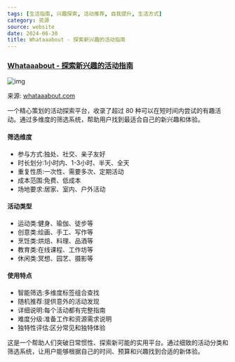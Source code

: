 ```yaml
---
tags: [生活指南, 兴趣探索, 活动推荐, 自我提升, 生活方式]
category: 资源
source: website
date: 2024-06-30
title: Whataaabout - 探索新兴趣的活动指南
---
```


### [Whataaabout - 探索新兴趣的活动指南](https://www.whataaabout.com/)

![img](https://img.mengpeng.tech/i/2024/12/08/67550bbaefc9a.webp)

来源: [whataaabout.com](https://www.whataaabout.com/)

一个精心策划的活动探索平台，收录了超过 80 种可以在短时间内尝试的有趣活动。通过多维度的筛选系统，帮助用户找到最适合自己的新兴趣和体验。

#### 筛选维度
- 参与方式:独处、社交、亲子友好
- 时长划分:1小时内、1-3小时、半天、全天
- 重复性质:一次性、需要多次、定期活动
- 成本范围:免费、低成本
- 场地要求:居家、室内、户外活动

#### 活动类型
- 运动类:健身、瑜伽、徒步等
- 创意类:绘画、手工、写作等
- 烹饪类:烘焙、料理、品酒等
- 教育类:在线课程、工作坊等
- 休闲类:冥想、园艺、摄影等

#### 使用特点
- 智能筛选:多维度标签组合查找
- 随机推荐:提供意外的活动发现
- 详细说明:每个活动都有完整指南
- 难度分级:准备工作和资源需求说明
- 独特性评估:区分常见和独特体验

这是一个帮助人们突破日常惯性、探索新可能的实用平台。通过细致的活动分类和筛选系统，让用户能够根据自己的时间、预算和兴趣找到合适的新体验。 